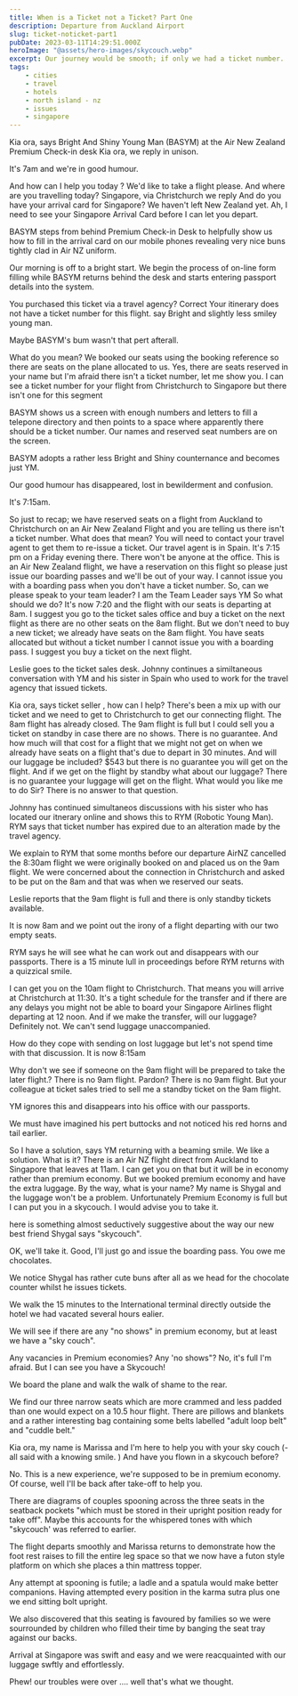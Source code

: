```yaml
---
title: When is a Ticket not a Ticket? Part One
description: Departure from Auckland Airport 
slug: ticket-noticket-part1
pubDate: 2023-03-11T14:29:51.000Z
heroImage: "@assets/hero-images/skycouch.webp"
excerpt: Our journey would be smooth; if only we had a ticket number.
tags:
    - cities
    - travel
    - hotels
    - north island - nz
    - issues
    - singapore
---
```



<IndentedText variant="chat">Kia ora, says Bright And Shiny Young Man (BASYM) at the Air New Zealand Premium Check-in desk</IndentedText>
<IndentedText variant="chat">Kia ora, we reply in unison.</IndentedText>

It's 7am and we're in good humour.

<IndentedText variant="chat">And how can I help you today ?</IndentedText>
<IndentedText variant="chat">We'd like to take a flight please.</IndentedText>
<IndentedText variant="chat">And where are you travelling today?</IndentedText>
<IndentedText variant="chat">Singapore, via Christchurch we reply</IndentedText>
<IndentedText variant="chat">And do you have your arrival card for Singapore?</IndentedText>
<IndentedText variant="chat">We haven't left New Zealand yet.</IndentedText>
<IndentedText variant="chat">Ah, I need to see your Singapore Arrival Card before I can let you depart.</IndentedText>

BASYM steps from behind Premium Check-in Desk to helpfully show us how to fill in the arrival card on our mobile phones revealing very nice buns tightly clad in Air NZ uniform.

Our morning is off to a bright start. We begin the process of on-line form filling while BASYM returns behind the desk and starts entering passport details into the system.

<IndentedText variant="chat">You purchased this ticket via a travel agency?</IndentedText>
<IndentedText variant="chat">Correct</IndentedText>
<IndentedText variant="chat">Your itinerary does not have a ticket number for this flight. say Bright and slightly less smiley young man.</IndentedText>

Maybe BASYM's bum wasn't that pert afterall.

<IndentedText variant="chat">What do you mean? We booked our seats using the booking reference so there are seats on the plane allocated to us.</IndentedText>
<IndentedText variant="chat">Yes, there are seats reserved in your name but I'm afraid there isn't a ticket number, let me show you. I can see a ticket number for your flight from Christchurch to Singapore but there isn't one for this segment</IndentedText>

BASYM shows us a screen with enough numbers and letters to fill a telepone directory and then points to a space where apparently there should be a ticket number. Our names and reserved seat numbers are on the screen.

BASYM adopts a rather less Bright and Shiny counternance and becomes just YM.

Our good humour has disappeared, lost in bewilderment and confusion.

It's 7:15am.

<IndentedText variant="chat">So just to recap; we have reserved seats on a flight from Auckland to Christchurch on an Air New Zealand Flight and you are telling us there isn't a ticket number. What does that mean?</IndentedText>
<IndentedText variant="chat">You will need to contact your travel agent to get them to re-issue a ticket.</IndentedText>
<IndentedText variant="chat">Our travel agent is in Spain. It's 7:15 pm on a Friday evening there. There won't be anyone at the office. This is an Air New Zealand flight, we have a reservation on this flight so please just issue our boarding passes and we'll be out of your way.</IndentedText>
<IndentedText variant="chat">I cannot issue you with a boarding pass when you don't have a ticket number.</IndentedText>
<IndentedText variant="chat">So, can we please speak to your team leader?</IndentedText>
<IndentedText variant="chat">I am the Team Leader says YM</IndentedText>
<IndentedText variant="chat">So what should we do? It's now 7:20 and the flight with our seats is departing at 8am.</IndentedText>
<IndentedText variant="chat">I suggest you go to the ticket sales office and buy a ticket on the next flight as there are no other seats on the 8am flight.</IndentedText>
<IndentedText variant="chat">But we don't need to buy a new ticket; we already have seats on the 8am flight.</IndentedText>
<IndentedText variant="chat">You have seats allocated but without a ticket number I cannot issue you with a boarding pass. I suggest you buy a ticket on the next flight.</IndentedText>

Leslie goes to the ticket sales desk. Johnny continues a similtaneous conversation with YM and his sister in Spain who used to work for the travel agency that issued tickets.

<IndentedText variant="chat">Kia ora, says ticket seller , how can I help?</IndentedText>
<IndentedText variant="chat">There's been a mix up with our ticket and we need to get to Christchurch to get our connecting flight.</IndentedText>
<IndentedText variant="chat">The 8am flight has already closed. The 9am flight is full but I could sell you a ticket on standby in case there are no shows. There is no guarantee.</IndentedText>
<IndentedText variant="chat"> And how much will that cost for a flight that we might not get on when we already have seats on a flight that's due to depart in 30 minutes. And will our luggage be included?</IndentedText>
<IndentedText variant="chat">$543 but there is no guarantee you will get on the flight.</IndentedText>
<IndentedText variant="chat">And if we get on the flight by standby what about our luggage?</IndentedText>
<IndentedText variant="chat">There is no guarantee your luggage will get on the flight. What would you like me to do Sir?</IndentedText>
<IndentedText variant="chat">There is no answer to that question.</IndentedText>

Johnny has continued simultaneos discussions with his sister who has located our itnerary online and shows this to RYM (Robotic Young Man). RYM says that ticket number has expired due to an alteration made by the travel agency.

We explain to RYM that some months before our departure AirNZ cancelled the 8:30am flight we were originally booked on and placed us on the 9am flight. We were concerned about the connection in Christchurch and asked to be put on the 8am and that was when we reserved our seats.

Leslie reports that the 9am flight is full and there is only standby tickets available.

It is now 8am and we point out the irony of a flight departing with our two empty seats.

RYM says he will see what he can work out and disappears with our passports. There is a 15 minute lull in proceedings before RYM returns with a quizzical smile.

<IndentedText variant="chat">I can get you on the 10am flight to Christchurch. That means you will arrive at Christchurch at 11:30. It's a tight schedule for the transfer and if there are any delays you might not be able to board your Singapore Airlines flight departing at 12 noon.</IndentedText>
<IndentedText variant="chat">And if we make the transfer, will our luggage?</IndentedText>
<IndentedText variant="chat">Definitely not.</IndentedText>
<IndentedText variant="chat">We can't send luggage unaccompanied.</IndentedText>

How do they cope with sending on lost luggage but let's not spend time with that discussion. It is now 8:15am


<IndentedText variant="chat">Why don't we see if someone on the 9am flight will be prepared to take the later flight.?</IndentedText>
<IndentedText variant="chat">There is no 9am flight.</IndentedText>
<IndentedText variant="chat">Pardon?</IndentedText>
<IndentedText variant="chat">There is no 9am flight.</IndentedText>
<IndentedText variant="chat"> But your colleague at ticket sales tried to sell me a standby ticket on the 9am flight.</IndentedText>

YM ignores this and disappears into his office with our passports.

We must have imagined his pert buttocks and not noticed his red horns and tail earlier.

<IndentedText variant="chat"> So I have a solution, says YM returning with a beaming smile.</IndentedText>
<IndentedText variant="chat">We like a solution. What is it?</IndentedText>
<IndentedText variant="chat">There is an Air NZ flight direct from Auckland to Singapore that leaves at 11am. I can get you on that but it will be in economy rather than premium economy.</IndentedText>
<IndentedText variant="chat">But we booked premium economy and have the extra luggage. By the way, what is your name?</IndentedText>
<IndentedText variant="chat">My name is Shygal and the luggage won't be a problem. Unfortunately Premium Economy is full but I can put you in a skycouch. I would advise you to take it.</IndentedText>

here is something almost seductively suggestive about the way our new best friend Shygal says "skycouch".

<IndentedText variant="chat">OK, we'll take it.</IndentedText>
<IndentedText variant="chat">Good, I'll just go and issue the boarding pass. You owe me chocolates.</IndentedText>

We notice Shygal has rather cute buns after all as we head for the chocolate counter whilst he issues tickets.

We walk the 15 minutes to the International terminal directly outside the hotel we had vacated several hours ealier.

We will see if there are any "no shows" in premium economy, but at least we have a "sky couch".


<IndentedText variant="chat">Any vacancies in Premium economies? Any 'no shows"?</IndentedText>
<IndentedText variant="chat">No, it's full I'm afraid. But I can see you have a Skycouch!</IndentedText>

We board the plane and walk the walk of shame to the rear.

We find our three narrow seats which are more crammed and less padded than one would expect on a 10.5 hour flight. There are pillows and blankets and a rather interesting bag containing some belts labelled "adult loop belt" and "cuddle belt."

Kia ora, my name is Marissa and I'm here to help you with your sky couch (- all said with a knowing smile. ) And have you flown in a skycouch before?

<IndentedText variant="chat">No. This is a new experience, we're supposed to be in premium economy.</IndentedText>
<IndentedText variant="chat">Of course, well I'll be back after take-off to help you.</IndentedText>

There are diagrams of couples spooning across the three seats in the seatback pockets "which must be stored in their upright position ready for take off". Maybe this accounts for the whispered tones with which "skycouch' was referred to earlier.

The flight departs smoothly and Marissa returns to demonstrate how the foot rest raises to fill the entire leg space so that we now have a futon style platform on which she places a thin mattress topper.

Any attempt at spooning is futile; a ladle and a spatula would make better companions. Having attempted every position in the karma sutra plus one we end sitting bolt upright.

We also discovered that this seating is favoured by families so we were sourrounded by children who filled their time by banging the seat tray against our backs.

Arrival at Singapore was swift and easy and we were reacquainted with our luggage swftly and effortlessly.

Phew! our troubles were over .... well that's what we thought.
